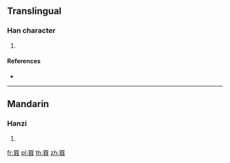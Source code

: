 {{character info/new}}
==Translingual==

===Han character===
{{Han char|rn=122|rad=网|as=08|sn=13|four=60447|canj=WLEEE}}

# {{defn|Han|sort=网08}}

====References====
* {{Han ref|kx=0948.180|dkj=28296|hdz=42922.010|uh=7F6C|ud=32620|bh=DF6B|bd=57195}}

----

==Mandarin==

===Hanzi===
{{cmn-hanzi|pin=[[lǎn]] ([[lan3]]), [[zhuó]] ([[zhuo2]])|wg=lan<sup>3</sup>, cho<sup>2</sup>}}

# {{defn|lang=cmn|sort=网08}}

[[fr:罬]]
[[pl:罬]]
[[th:罬]]
[[zh:罬]]
